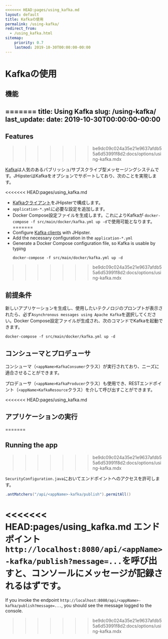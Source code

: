 ```yaml
---
<<<<<<< HEAD:pages/using_kafka.md
layout: default
title: Kafkaの使用
permalink: /using-kafka/
redirect_from:
  - /using_kafka.html
sitemap:
    priority: 0.7
    lastmod: 2019-10-30T00:00:00-00:00
---
```


# <i class="fa fa-envelope"></i> Kafkaの使用

## 機能
=======
title: Using Kafka
slug: /using-kafka/
last_update:
  date: 2019-10-30T00:00:00-00:00
---

## Features
>>>>>>> be9dc09c024a35e21e9637afdb55a6d53991f8d2:docs/options/using-kafka.mdx

[Kafka](http://kafka.apache.org/)は人気のあるパブリッシュ/サブスクライブ型メッセージングシステムです。JHipsterはKafkaをオプションでサポートしており、次のことを実現します。

<<<<<<< HEAD:pages/using_kafka.md
- [Kafkaクライアント](https://docs.confluent.io/5.3.1/clients/consumer.html#java-client)をJHipsterで構成します。
- `application-*.yml`に必要な設定を追加します。
- Docker Compose設定ファイルを生成します。これによりKafkaが `docker-compose -f src/main/docker/kafka.yml up -d`で使用可能となります。
=======
- Configure [Kafka clients](https://docs.confluent.io/5.3.1/clients/consumer.html#java-client) with JHipster.
- Add the necessary configuration in the `application-*.yml`
- Generate a Docker Compose configuration file, so Kafka is usable by typing 
  ```shell
  docker-compose -f src/main/docker/kafka.yml up -d
  ```

>>>>>>> be9dc09c024a35e21e9637afdb55a6d53991f8d2:docs/options/using-kafka.mdx

## 前提条件

新しいアプリケーションを生成し、使用したいテクノロジのプロンプトが表示されたら、必ず`Asynchronous messages using Apache Kafka`を選択してください。Docker Compose設定ファイルが生成され、次のコマンドでKafkaを起動できます。

```shell
docker-compose -f src/main/docker/kafka.yml up -d
```


## コンシューマとプロデューサ

コンシューマ（`<appName>KafkaConsumer`クラス）が実行されており、ニーズに適合させることができます。

プロデューサ（`<appName>KafkaProducer`クラス）も使用でき、RESTエンドポイント（`<appName>KafkaResource`クラス）を介して呼び出すことができます。

<<<<<<< HEAD:pages/using_kafka.md
## アプリケーションの実行
=======

## Running the app
>>>>>>> be9dc09c024a35e21e9637afdb55a6d53991f8d2:docs/options/using-kafka.mdx

`SecurityConfiguration.java`においてエンドポイントへのアクセスを許可します。

```java
.antMatchers("/api/<appName>-kafka/publish").permitAll()
```

<<<<<<< HEAD:pages/using_kafka.md
エンドポイント`http://localhost:8080/api/<appName>-kafka/publish?message=...`を呼び出すと、コンソールにメッセージが記録されるはずです。
=======
If you invoke the endpoint `http://localhost:8080/api/<appName>-kafka/publish?message=...`, you should see the message logged to the console.
>>>>>>> be9dc09c024a35e21e9637afdb55a6d53991f8d2:docs/options/using-kafka.mdx
